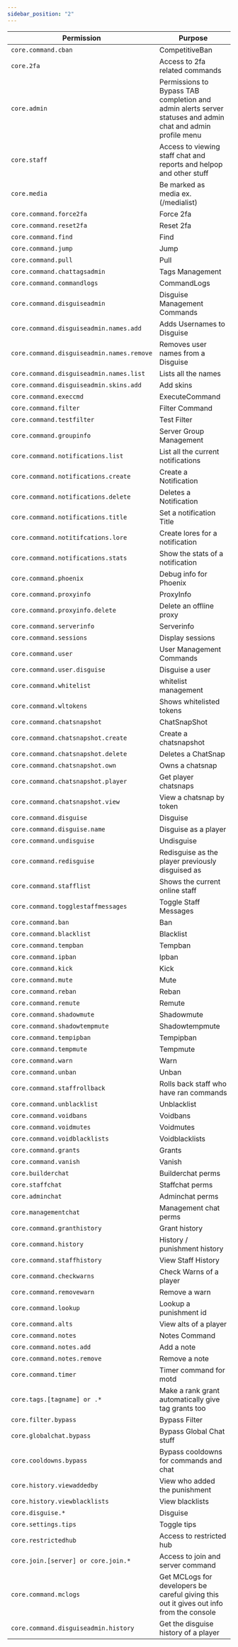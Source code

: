 ```yaml
---
sidebar_position: "2"
---
```


| Permission                                | Purpose                                                                                 |
| ------------------------------------------|---------------------------------------------------------------------------------------- |
| `core.command.cban`                       | CompetitiveBan                                                                          |
| `core.2fa`                                | Access to 2fa related commands                                                          |
| `core.admin`                              | Permissions to Bypass TAB completion and admin alerts server statuses and admin chat and admin profile menu                                                                       |
| `core.staff`                              | Access to viewing staff chat and reports and helpop and other stuff                     |
| `core.media`                              | Be marked as media ex. (/medialist)                                                     |
| `core.command.force2fa`                   | Force 2fa                                                                               |
| `core.command.reset2fa`                   | Reset 2fa                                                                               |
| `core.command.find`                       | Find                                                                                    |
| `core.command.jump`                       | Jump                                                                                    |
| `core.command.pull`                       | Pull                                                                                    |
| `core.command.chattagsadmin`              | Tags Management                                                                         |
| `core.command.commandlogs`                | CommandLogs                                                                             |
| `core.command.disguiseadmin`              | Disguise Management Commands                                                            |
| `core.command.disguiseadmin.names.add`    | Adds Usernames to Disguise                                                              |
| `core.command.disguiseadmin.names.remove` | Removes user names from a Disguise                                                      |
| `core.command.disguiseadmin.names.list`   | Lists all the names                                                                     |
| `core.command.disguiseadmin.skins.add`    | Add skins                                                                               |
| `core.command.execcmd`                    | ExecuteCommand                                                                          |
| `core.command.filter`                     | Filter Command                                                                          |
| `core.command.testfilter`                 | Test Filter                                                                             |
| `core.command.groupinfo`                  | Server Group Management                                                                 |
| `core.command.notifications.list`         | List all the current notifications                                                      |
| `core.command.notifications.create`       | Create a Notification                                                                   |
| `core.command.notifications.delete`       | Deletes a Notification                                                                  |
| `core.command.notifications.title`        | Set a notification Title                                                                |
| `core.command.notitifcations.lore`        | Create lores for a notification                                                         |
| `core.command.notifications.stats`        | Show the stats of a notification                                                        |
| `core.command.phoenix`                    | Debug info for Phoenix                                                                  |
| `core.command.proxyinfo`                  | ProxyInfo                                                                               |
| `core.command.proxyinfo.delete`           | Delete an offline proxy                                                                 |
| `core.command.serverinfo`                 | Serverinfo                                                                              |
| `core.command.sessions`                   | Display sessions                                                                        |
| `core.command.user`                       | User Management Commands                                                                |
| `core.command.user.disguise`              | Disguise a user                                                                         |
| `core.command.whitelist`                  | whitelist management                                                                    |
| `core.command.wltokens`                   | Shows whitelisted tokens                                                                |
| `core.command.chatsnapshot`               | ChatSnapShot                                                                            |
| `core.command.chatsnapshot.create`        | Create a chatsnapshot                                                                   |
| `core.command.chatsnapshot.delete`        | Deletes a ChatSnap                                                                      |
| `core.command.chatsnapshot.own`           | Owns a chatsnap                                                                         |
| `core.command.chatsnapshot.player`        | Get player chatsnaps                                                                    |
| `core.command.chatsnapshot.view`          | View a chatsnap by token                                                                |
| `core.command.disguise`                   | Disguise                                                                                |
| `core.command.disguise.name`              | Disguise as a player                                                                    |
| `core.command.undisguise`                 | Undisguise                                                                              |
| `core.command.redisguise`                 | Redisguise as the player previously disguised as                                        |
| `core.command.stafflist`                  | Shows the current online staff                                                          |
| `core.command.togglestaffmessages`        | Toggle Staff Messages                                                                   |
| `core.command.ban`                        | Ban                                                                                     |
| `core.command.blacklist`                  | Blacklist                                                                               |
| `core.command.tempban`                    | Tempban                                                                                 |
| `core.command.ipban`                      | Ipban                                                                                   |
| `core.command.kick`                       | Kick                                                                                    |
| `core.command.mute`                       | Mute                                                                                    |
| `core.command.reban`                      | Reban                                                                                   |
| `core.command.remute`                     | Remute                                                                                  |
| `core.command.shadowmute`                 | Shadowmute                                                                              |
| `core.command.shadowtempmute`             | Shadowtempmute                                                                          |
| `core.command.tempipban`                  | Tempipban                                                                               |
| `core.command.tempmute`                   | Tempmute                                                                                |
| `core.command.warn`                       | Warn                                                                                    |
| `core.command.unban`                      | Unban                                                                                   |
| `core.command.staffrollback`              | Rolls back staff who have ran commands                                                  |
| `core.command.unblacklist`                | Unblacklist                                                                             |
| `core.command.voidbans`                   | Voidbans                                                                                |
| `core.command.voidmutes`                  | Voidmutes                                                                               |
| `core.command.voidblacklists`             | Voidblacklists                                                                          |
| `core.command.grants`                     | Grants                                                                                  |
| `core.command.vanish`                     | Vanish                                                                                  |
| `core.builderchat`                        | Builderchat perms                                                                       |
| `core.staffchat`                          | Staffchat perms                                                                         |
| `core.adminchat`                          | Adminchat perms                                                                         |
| `core.managementchat`                     | Management chat perms                                                                   |
| `core.command.granthistory`               | Grant history                                                                           |
| `core.command.history`                    | History / punishment history                                                            |
| `core.command.staffhistory`               | View Staff History                                                                      |
| `core.command.checkwarns`                 | Check Warns of a player                                                                 |
| `core.command.removewarn`                 | Remove a warn                                                                           |
| `core.command.lookup`                     | Lookup a punishment id                                                                  |
| `core.command.alts`                       | View alts of a player                                                                   |
| `core.command.notes`                      | Notes Command                                                                           |
| `core.command.notes.add`                  | Add a note                                                                              |
| `core.command.notes.remove`               | Remove a note                                                                           |
| `core.command.timer`                      | Timer command for motd                                                                  |
| `core.tags.[tagname] or .*`               | Make a rank grant automatically give tag grants too                                     |
| `core.filter.bypass`                      | Bypass Filter                                                                           |
| `core.globalchat.bypass`                  | Bypass Global Chat stuff                                                                |
| `core.cooldowns.bypass`                   | Bypass cooldowns for commands and chat                                                  |
| `core.history.viewaddedby`                | View who added the punishment                                                           |
| `core.history.viewblacklists`             | View blacklists                                                                         |
| `core.disguise.*`                         | Disguise                                                                                |
| `core.settings.tips`                      | Toggle tips                                                                             |
| `core.restrictedhub`                      | Access to restricted hub                                                                |
| `core.join.[server] or core.join.*`       | Access to join and server command                                                       |
| `core.command.mclogs`                     | Get MCLogs for developers be careful giving this out it gives out info from the console |
| `core.command.disguiseadmin.history`      | Get the disguise history of a player                                                    |
